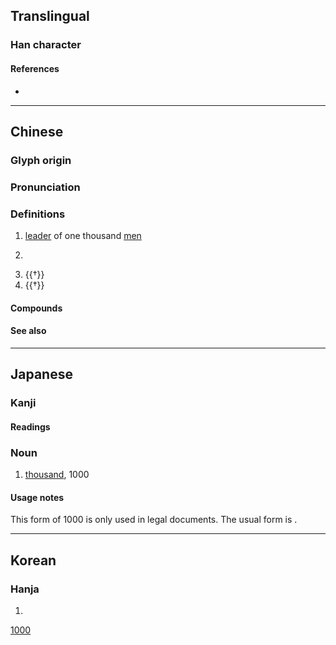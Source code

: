 {{also|千|任|件}}
{{character info/new}}
==Translingual==

===Han character===
{{Han char|rn=9|rad=人|as=03|sn=5|four=22240|canj=OHJ|ids=⿰亻千}}

====References====
* {{Han ref|kx=0093.050|dkj=00380|dj=0197.020|hdz=10114.040|uh=4EDF|ud=20191|bh=A561|bd=42337}}

----

==Chinese==
{{zh-forms}}

===Glyph origin===
{{Han etym}}

===Pronunciation===
{{zh-pron
|m=qiān
|c=cin1
|mn=chheng
|mc=y
|oc=y
|cat=num,n,a
}}

===Definitions===
{{zh-hanzi}}

# {{lb|zh|historical}} [[leader]] of one thousand [[men]]
# {{lb|zh|financial}} {{zh-alt-form|千|tr=-|thousand}}
# {{†}} {{zh-alt-form|阡|[[footpath]] between [[field]]s going [[north]]/[[south]]|tr=-}}
# {{†}} {{zh-alt-form|芊|[[lush]] (vegetation)|tr=-}}

====Compounds====
{{zh-der|仟伯|仟仟|田連仟佰}}

====See also====
{{Chinese-numbers}}

{{cln|zh|numeral symbols|numerals}}

----

==Japanese==

===Kanji===
{{ja-kanji|grade=|rs=人03}}

====Readings====
{{ja-readings
|goon=せん
|kanon=せん
|kun=かしら-, ち-
}}

===Noun===
{{ja-noun|せん}}

# [[thousand]], 1000

====Usage notes====
This form of 1000 is only used in legal documents. The usual form is {{l|ja|千}}.

[[Category:Japanese numeral symbols|1000]]

----

==Korean==

===Hanja===
{{ko-hanja|hangeul=천|rv=cheon|mr=ch'ŏn}}

# {{defn|lang=ko|sort=人03}}